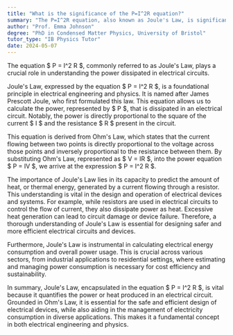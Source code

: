 ```yaml
---
title: "What is the significance of the P=I^2R equation?"
summary: "The P=I^2R equation, also known as Joule's Law, is significant as it describes the power dissipated in an electrical circuit."
author: "Prof. Emma Johnson"
degree: "PhD in Condensed Matter Physics, University of Bristol"
tutor_type: "IB Physics Tutor"
date: 2024-05-07
---
```


The equation $ P = I^2 R $, commonly referred to as Joule's Law, plays a crucial role in understanding the power dissipated in electrical circuits.

Joule's Law, expressed by the equation $ P = I^2 R $, is a foundational principle in electrical engineering and physics. It is named after James Prescott Joule, who first formulated this law. This equation allows us to calculate the power, represented by $ P $, that is dissipated in an electrical circuit. Notably, the power is directly proportional to the square of the current $ I $ and the resistance $ R $ present in the circuit.

This equation is derived from Ohm's Law, which states that the current flowing between two points is directly proportional to the voltage across those points and inversely proportional to the resistance between them. By substituting Ohm's Law, represented as $ V = IR $, into the power equation $ P = IV $, we arrive at the expression $ P = I^2 R $.

The importance of Joule's Law lies in its capacity to predict the amount of heat, or thermal energy, generated by a current flowing through a resistor. This understanding is vital in the design and operation of electrical devices and systems. For example, while resistors are used in electrical circuits to control the flow of current, they also dissipate power as heat. Excessive heat generation can lead to circuit damage or device failure. Therefore, a thorough understanding of Joule's Law is essential for designing safer and more efficient electrical circuits and devices.

Furthermore, Joule's Law is instrumental in calculating electrical energy consumption and overall power usage. This is crucial across various sectors, from industrial applications to residential settings, where estimating and managing power consumption is necessary for cost efficiency and sustainability.

In summary, Joule's Law, encapsulated in the equation $ P = I^2 R $, is vital because it quantifies the power or heat produced in an electrical circuit. Grounded in Ohm's Law, it is essential for the safe and efficient design of electrical devices, while also aiding in the management of electricity consumption in diverse applications. This makes it a fundamental concept in both electrical engineering and physics.
    